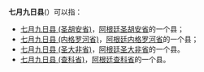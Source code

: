 '''七月九日县'''('''{{lang-es|Departamento Nueve de Julio}}'''）可以指：
* [[七月九日县_(圣胡安省)|七月九日县 (圣胡安省)]]，[[阿根廷|阿根廷]][[圣胡安省|圣胡安省]]的一个县；
* [[七月九日县_(内格罗河省)|七月九日县 (内格罗河省)]]，[[阿根廷|阿根廷]][[内格罗河省|内格罗河省]]的一个县；
* [[七月九日县_(圣大非省)|七月九日县 (圣大非省)]]，[[阿根廷|阿根廷]][[圣大非省|圣大非省]]的一个县。
* [[七月九日县_(查科省)|七月九日县 (查科省)]]，[[阿根廷|阿根廷]][[查科省|查科省]]的一个县。

{{disambig|N七月九日县|Cat=五字县名消歧义}}